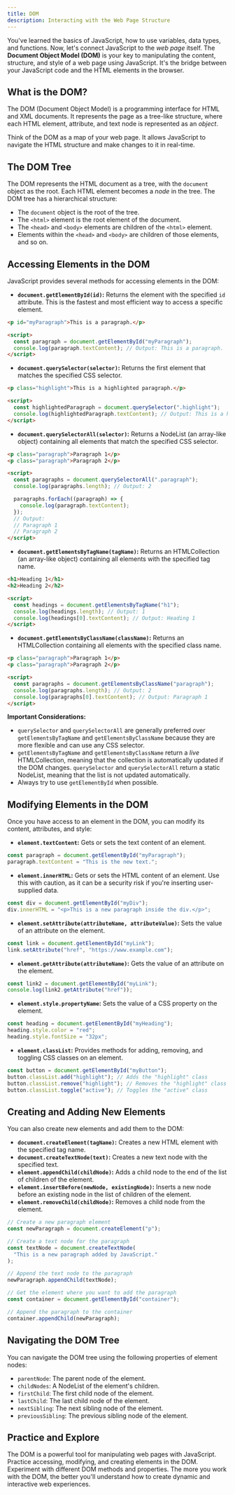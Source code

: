```yaml
---
title: DOM
description: Interacting with the Web Page Structure
---
```


You've learned the basics of JavaScript, how to use variables, data types, and functions.
Now, let's connect JavaScript to the _web page_ itself.
The **Document Object Model (DOM)** is your key to manipulating the content, structure, and style of a web page using JavaScript.
It's the bridge between your JavaScript code and the HTML elements in the browser.

## What is the DOM?

The DOM (Document Object Model) is a programming interface for HTML and XML documents.
It represents the page as a tree-like structure, where each HTML element, attribute, and text node is represented as an _object_.

Think of the DOM as a map of your web page.
It allows JavaScript to navigate the HTML structure and make changes to it in real-time.

## The DOM Tree

The DOM represents the HTML document as a tree, with the `document` object as the root.
Each HTML element becomes a _node_ in the tree.
The DOM tree has a hierarchical structure:

- The `document` object is the root of the tree.
- The `<html>` element is the root element of the document.
- The `<head>` and `<body>` elements are children of the `<html>` element.
- Elements within the `<head>` and `<body>` are children of those elements, and so on.

## Accessing Elements in the DOM

JavaScript provides several methods for accessing elements in the DOM:

- **`document.getElementById(id)`:** Returns the element with the specified `id` attribute.
  This is the fastest and most efficient way to access a specific element.

```html
<p id="myParagraph">This is a paragraph.</p>

<script>
  const paragraph = document.getElementById("myParagraph");
  console.log(paragraph.textContent); // Output: This is a paragraph.
</script>
```

- **`document.querySelector(selector)`:** Returns the first element that matches the specified CSS selector.

```html
<p class="highlight">This is a highlighted paragraph.</p>

<script>
  const highlightedParagraph = document.querySelector(".highlight");
  console.log(highlightedParagraph.textContent); // Output: This is a highlighted paragraph.
</script>
```

- **`document.querySelectorAll(selector)`:** Returns a NodeList (an array-like object) containing all elements that match the specified CSS selector.

```html
<p class="paragraph">Paragraph 1</p>
<p class="paragraph">Paragraph 2</p>

<script>
  const paragraphs = document.querySelectorAll(".paragraph");
  console.log(paragraphs.length); // Output: 2

  paragraphs.forEach((paragraph) => {
    console.log(paragraph.textContent);
  });
  // Output:
  // Paragraph 1
  // Paragraph 2
</script>
```

- **`document.getElementsByTagName(tagName)`:** Returns an HTMLCollection (an array-like object) containing all elements with the specified tag name.

```html
<h1>Heading 1</h1>
<h2>Heading 2</h2>

<script>
  const headings = document.getElementsByTagName("h1");
  console.log(headings.length); // Output: 1
  console.log(headings[0].textContent); // Output: Heading 1
</script>
```

- **`document.getElementsByClassName(className)`:** Returns an HTMLCollection containing all elements with the specified class name.

```html
<p class="paragraph">Paragraph 1</p>
<p class="paragraph">Paragraph 2</p>

<script>
  const paragraphs = document.getElementsByClassName("paragraph");
  console.log(paragraphs.length); // Output: 2
  console.log(paragraphs[0].textContent); // Output: Paragraph 1
</script>
```

**Important Considerations:**

- `querySelector` and `querySelectorAll` are generally preferred over `getElementsByTagName` and `getElementsByClassName` because they are more flexible and can use any CSS selector.
- `getElementsByTagName` and `getElementsByClassName` return a _live_ HTMLCollection, meaning that the collection is automatically updated if the DOM changes.
  `querySelector` and `querySelectorAll` return a static NodeList, meaning that the list is not updated automatically.
- Always try to use `getElementById` when possible.

## Modifying Elements in the DOM

Once you have access to an element in the DOM, you can modify its content, attributes, and style:

- **`element.textContent`:** Gets or sets the text content of an element.

```javascript
const paragraph = document.getElementById("myParagraph");
paragraph.textContent = "This is the new text.";
```

- **`element.innerHTML`:** Gets or sets the HTML content of an element.
  Use this with caution, as it can be a security risk if you're inserting user-supplied data.

```javascript
const div = document.getElementById("myDiv");
div.innerHTML = "<p>This is a new paragraph inside the div.</p>";
```

- **`element.setAttribute(attributeName, attributeValue)`:** Sets the value of an attribute on the element.

```javascript
const link = document.getElementById("myLink");
link.setAttribute("href", "https://www.example.com");
```

- **`element.getAttribute(attributeName)`:** Gets the value of an attribute on the element.

```javascript
const link2 = document.getElementById("myLink");
console.log(link2.getAttribute("href"));
```

- **`element.style.propertyName`:** Sets the value of a CSS property on the element.

```javascript
const heading = document.getElementById("myHeading");
heading.style.color = "red";
heading.style.fontSize = "32px";
```

- **`element.classList`:** Provides methods for adding, removing, and toggling CSS classes on an element.

```javascript
const button = document.getElementById("myButton");
button.classList.add("highlight"); // Adds the "highlight" class
button.classList.remove("highlight"); // Removes the "highlight" class
button.classList.toggle("active"); // Toggles the "active" class
```

## Creating and Adding New Elements

You can also create new elements and add them to the DOM:

- **`document.createElement(tagName)`:** Creates a new HTML element with the specified tag name.
- **`document.createTextNode(text)`:** Creates a new text node with the specified text.
- **`element.appendChild(childNode)`:** Adds a child node to the end of the list of children of the element.
- **`element.insertBefore(newNode, existingNode)`:** Inserts a new node before an existing node in the list of children of the element.
- **`element.removeChild(childNode)`:** Removes a child node from the element.

```javascript
// Create a new paragraph element
const newParagraph = document.createElement("p");

// Create a text node for the paragraph
const textNode = document.createTextNode(
  "This is a new paragraph added by JavaScript."
);

// Append the text node to the paragraph
newParagraph.appendChild(textNode);

// Get the element where you want to add the paragraph
const container = document.getElementById("container");

// Append the paragraph to the container
container.appendChild(newParagraph);
```

## Navigating the DOM Tree

You can navigate the DOM tree using the following properties of element nodes:

- `parentNode`: The parent node of the element.
- `childNodes`: A NodeList of the element's children.
- `firstChild`: The first child node of the element.
- `lastChild`: The last child node of the element.
- `nextSibling`: The next sibling node of the element.
- `previousSibling`: The previous sibling node of the element.

## Practice and Explore

The DOM is a powerful tool for manipulating web pages with JavaScript.
Practice accessing, modifying, and creating elements in the DOM.
Experiment with different DOM methods and properties.
The more you work with the DOM, the better you'll understand how to create dynamic and interactive web experiences.
